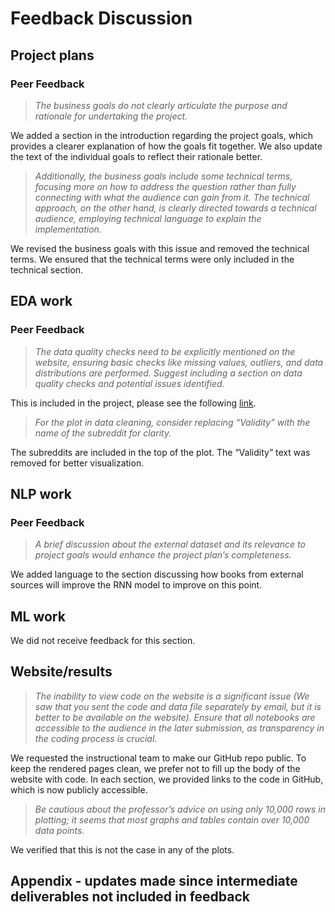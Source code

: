 # Feedback Discussion


## Project plans

### Peer Feedback

> _The business goals do not clearly articulate the purpose and rationale for undertaking the project._

We added a section in the introduction regarding the project goals, which provides a clearer explanation of how the goals fit together. We also update the text of the individual goals to reflect their rationale better.


> _Additionally, the business goals include some technical terms, focusing more on how to address the question rather than fully connecting with what the audience can gain from it. The technical approach, on the other hand, is clearly directed towards a technical audience, employing technical language to explain the implementation._ 

We revised the business goals with this issue and removed the technical terms. We ensured that the technical terms were only included in the technical section.







## EDA work

### Peer Feedback

> _The data quality checks need to be explicitly mentioned on the website, ensuring basic checks like missing values, outliers, and data distributions are performed. Suggest including a section on data quality checks and potential issues identified._

This is included in the project, please see the following [link](eda.qmd#sec-cleaning-and-checks).


> _For the plot in data cleaning, consider replacing “Validity” with the name of the subreddit for clarity._

The subreddits are included in the top of the plot. The "Validity" text was removed for better visualization.



## NLP work

### Peer Feedback

> _A brief discussion about the external dataset and its relevance to project goals would enhance the project plan's completeness._

We added language to the section discussing how books from external sources will improve the RNN model to improve on this point.


## ML work

We did not receive feedback for this section.


## Website/results

> _The inability to view code on the website is a significant issue (We saw that you sent the code and data file separately by email, but it is better to be available on the website). Ensure that all notebooks are accessible to the audience in the later submission, as transparency in the coding process is crucial._

We requested the instructional team to make our GitHub repo public. To keep the rendered pages clean, we prefer not to fill up the body of the website with code. In each section, we provided links to the code in GitHub, which is now publicly accessible.


> _Be cautious about the professor's advice on using only 10,000 rows in plotting; it seems that most graphs and tables contain over 10,000 data points._

We verified that this is not the case in any of the plots.



## Appendix - updates made since intermediate deliverables not included in feedback
